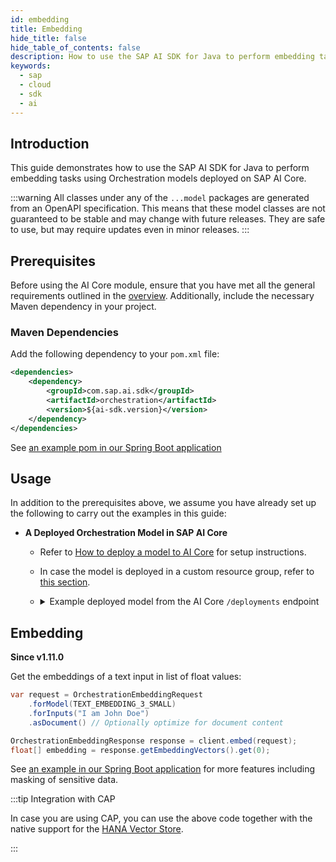 ```yaml
---
id: embedding
title: Embedding
hide_title: false
hide_table_of_contents: false
description: How to use the SAP AI SDK for Java to perform embedding tasks using Orchestration models deployed on SAP AI Core.
keywords:
  - sap
  - cloud
  - sdk
  - ai
---
```


## Introduction

This guide demonstrates how to use the SAP AI SDK for Java to perform embedding tasks using Orchestration models deployed on SAP AI Core.

:::warning
All classes under any of the `...model` packages are generated from an OpenAPI specification.
This means that these model classes are not guaranteed to be stable and may change with future releases.
They are safe to use, but may require updates even in minor releases.
:::

## Prerequisites

Before using the AI Core module, ensure that you have met all the general requirements outlined in the [overview](../overview-cloud-sdk-for-ai-java#general-requirements).
Additionally, include the necessary Maven dependency in your project.

### Maven Dependencies

Add the following dependency to your `pom.xml` file:

```xml
<dependencies>
    <dependency>
        <groupId>com.sap.ai.sdk</groupId>
        <artifactId>orchestration</artifactId>
        <version>${ai-sdk.version}</version>
    </dependency>
</dependencies>
```

See [an example pom in our Spring Boot application](https://github.com/SAP/ai-sdk-java/tree/main/sample-code/spring-app/pom.xml)

## Usage

In addition to the prerequisites above, we assume you have already set up the following to carry out the examples in this guide:

<!-- prettier-ignore-start-->

- **A Deployed Orchestration Model in SAP AI Core**

  - Refer
    to [How to deploy a model to AI Core](https://help.sap.com/docs/sap-ai-core/sap-ai-core-service-guide/create-deployment-for-orchestration)
    for setup instructions.
  - In case the model is deployed in a custom resource group, refer to [this section](chat-completion#create-a-client-and-choose-an-llm).
  - <details>
    <summary>Example deployed model from the AI Core <code>/deployments</code> endpoint</summary>

    ```json
    {
      "id": "d123456abcdefg",
      "deploymentUrl": "https://api.ai.intprod-eu12.eu-central-1.aws.ml.hana.ondemand.com/v2/inference/deployments/d123456abcdefg",
      "configurationId": "12345-123-123-123-123456abcdefg",
      "configurationName": "orchestration",
      "scenarioId": "orchestration",
      "status": "RUNNING",
      "statusMessage": null,
      "targetStatus": "RUNNING",
      "lastOperation": "CREATE",
      "latestRunningConfigurationId": "12345-123-123-123-123456abcdefg",
      "ttl": null,
      "createdAt": "2024-08-05T16:17:29Z",
      "modifiedAt": "2024-08-06T06:32:50Z",
      "submissionTime": "2024-08-05T16:17:40Z",
      "startTime": "2024-08-05T16:18:41Z",
      "completionTime": null
    }
    ```

    </details>

<!-- prettier-ignore-end-->

## Embedding

**Since v1.11.0**

Get the embeddings of a text input in list of float values:

```java
var request = OrchestrationEmbeddingRequest
    .forModel(TEXT_EMBEDDING_3_SMALL)
    .forInputs("I am John Doe")
    .asDocument() // Optionally optimize for document content

OrchestrationEmbeddingResponse response = client.embed(request);
float[] embedding = response.getEmbeddingVectors().get(0);
```

See [an example in our Spring Boot application](https://github.com/SAP/ai-sdk-java/tree/main/sample-code/spring-app/src/main/java/com/sap/ai/sdk/app/services/OrchestrationService.java) for more features including masking of sensitive data.

:::tip Integration with CAP

In case you are using CAP, you can use the above code together with the native support for the [HANA Vector Store](https://cap.cloud.sap/docs/guides/databases-hana#vector-embeddings).

:::
